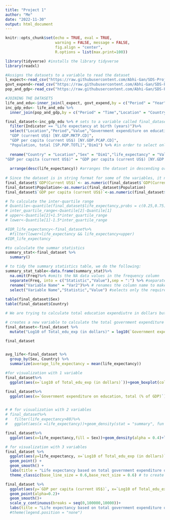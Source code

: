 ```yaml
---
title: "Project 1"
author: "Me"
date: "2022-11-30"
output: html_document
---
```


```r

knitr::opts_chunk$set(echo = TRUE, eval = TRUE,  
                      warning = FALSE, message = FALSE, 
                      fig.align = "center",
                      R.options = list(max.print=100))
```

```r
library(tidyverse) #installs the library tidyverse
library(readxl)
```

```r
#Assigns the datasets to a variable to read the dataset
l_expect<-read_csv("https://raw.githubusercontent.com/Abhi-Gan/SDS-Project-1/main/Life_expectancy_at_birth.csv") 
govt_expend<-read_csv("https://raw.githubusercontent.com/Abhi-Gan/SDS-Project-1/main/total-government-expenditure-on-education-gdp.csv")
pop_and_gdp<-read_csv("https://raw.githubusercontent.com/Abhi-Gan/SDS-Project-1/main/Correct_Population_and_GDP_by_Country.csv")
```

```r
#JOINING THE DATASETS
life_and_edu<-inner_join(l_expect, govt_expend,by = c("Period" = "Year","Location"="Entity")) #merges two datasets and assigns them to a variable
inc_gdp_edu<- life_and_edu %>% 
  inner_join(pop_and_gdp,by = c("Period" = "Time","Location" = "Country Name")) #merges all three datasets and assigns them to a variable


```

```r
final_dataset<-inc_gdp_edu %>% # sets to a variable called final_dataset
  filter(Indicator == "Life expectancy at birth (years)")%>%
  select("Location","Period","Value","Government expenditure on education, total (% of GDP)",	
  "GDP (current US$) [NY.GDP.MKTP.CD]",
  "GDP per capita (current US$) [NY.GDP.PCAP.CD]",
  "Population, total [SP.POP.TOTL]","Dim1") %>% #in order to select only the required columns from the dataset
  
  rename("Country" = "Location","Sex" = "Dim1","life_expectancy" = "Value", "Year" = "Period","GDP(Current US$)" = "GDP (current US$) [NY.GDP.MKTP.CD]",	
"GDP per capita (current US$)" = "GDP per capita (current US$) [NY.GDP.PCAP.CD]",	"Population" = "Population, total [SP.POP.TOTL]") %>% #renames the variables to new variables that are more representative of the research topic
  
  arrange(desc(life_expectancy)) #arranges the dataset in descending order
  
# Since the dataset is in string format for some of the variables, it needs to be converted to numeric format
final_dataset$`GDP(Current US$)`<- as.numeric(final_dataset$`GDP(Current US$)`)
final_dataset$Population<-as.numeric(final_dataset$Population)
final_dataset$`GDP per capita (current US$)`<-as.numeric(final_dataset$`GDP per capita (current US$)`)

# To calculate the inter-quartile range 
# Quantile<-quantile(final_dataset$life_expectancy,probs = c(0.25,0.75),na.rm = TRUE)
# inter_quartile_range<-Quantile[2]-Quantile[1]
# upper<-Quantile[2]+1.5*inter_quartile_range
# lower<-Quantile[1]-1.5*inter_quartile_range

#IQR_life_expectancy<-final_dataset%>%
  #filter(lower<life_expectancy && life_expectancy<upper)
#IQR_life_expectancy

#to calculate the summar statistics
summary_stat<-final_dataset %>%
  summary()

# to tidy the summary statistics table, we do the following:
summary_stat_table<-data.frame(summary_stat)%>%
  na.omit(Freq)%>% #omits the NA data values in the frequency column
  separate(Freq, into = c("Statistic","Value"),sep = ":") %>% #separates into two columns by ":" 
  rename("Variable Name" = "Var2")%>% # renames the column name to make it more representative
  select("Variable Name","Statistic","Value") #selects only the required variables
  
table(final_dataset$Sex)
table(final_dataset$Country)

# We are trying to calculate total education expendiutre in dollars but the mutate function appears to not work

# creates a new variable to calculate the total government expenditure on education in dollars
final_dataset<-final_dataset %>%
  mutate("Log10 of Total_edu_exp (in dollars)" = log10(`Government expenditure on education, total (% of GDP)`)+log10(`GDP(Current US$)`)) #calculations in log ease understanding and avoid large numeric values

final_dataset


avg_life<-final_dataset %>%  
  group_by(Sex, Country) %>%
  summarize(average_life_expectancy = mean(life_expectancy))

```

```r
#for visualization with 1 variable
final_dataset%>%
  ggplot(aes(x=`Log10 of Total_edu_exp (in dollars)`))+geom_boxplot(color = "darkblue")+labs(title = "Total government expenditure on education (in dollars)",x = "Government expenditure (in dollars)") + theme_minimal() + scale_x_continuous(breaks= seq(8,16,0.5), limits=c(8,15)) # creates a box plot for total government expenditure on education (in dollars)

final_dataset%>%
  ggplot(aes(x=`Government expenditure on education, total (% of GDP)`))+geom_boxplot(color = "darkgreen")+labs(title = "GDP(in dollars)",x = "GDP (in dollars)") + theme_classic(base_line_size = 0.6,base_rect_size = 0.6) # creates a box plot for the percentage of GDP spent on education by governments


# # for visualization with 2 variables
# final_dataset%>%
#   filter(life_expectancy>80)%>%
#   ggplot(aes(x =life_expectancy))+geom_density(stat = "summary", fun = "mean",color = "darkblue",fill = "lightblue",alpha = 0.4)+labs(title = "Life expectancy at birth for countries over the course of time",x = "Life Expectancy (in years)") +theme_minimal()+facet_wrap(~Year) + scale_x_continuous(breaks = seq(80,90,3))  # to create a density graph with 2 variables that depicts life expectancy over all the years in the dataset

final_dataset%>%
  ggplot(aes(x=life_expectancy,fill = Sex))+geom_density(alpha = 0.4)+labs(title = "Life expectancy at birth for countries by gender",x = "Life Expectancy (in years)")+theme_dark(base_line_size = 0.4,base_rect_size = 0.4) #to create a density graph for life expectancy by gender 

# for visualization with 3 variables
final_dataset %>% 
  ggplot(aes(y=life_expectancy, x=`Log10 of Total_edu_exp (in dollars)`, color=Sex)) +
  geom_point() +
  geom_smooth() +
  labs(title = "Life expectancy based on total government expenditure on education for each gender")
  theme_classic(base_line_size = 0.6,base_rect_size = 0.6) # to create a scatter plot to depict the impact of total government expenditure on life expectancy based on sex

final_dataset %>%
  ggplot(aes(y=`GDP per capita (current US$)`, x=`Log10 of Total_edu_exp (in dollars)`, color=life_expectancy)) +
  geom_point(alpha=0.2)+
  geom_smooth()+
  scale_y_continuous(breaks = seq(0,100000,10000))+
  labs(title = "Life expectancy based on total government expenditure on education and GDP per capita", x = "Total government expenditure on education (in dollars)", y = "GDP per capita (in dollars)")
  #theme(legend.position = "none")
```






